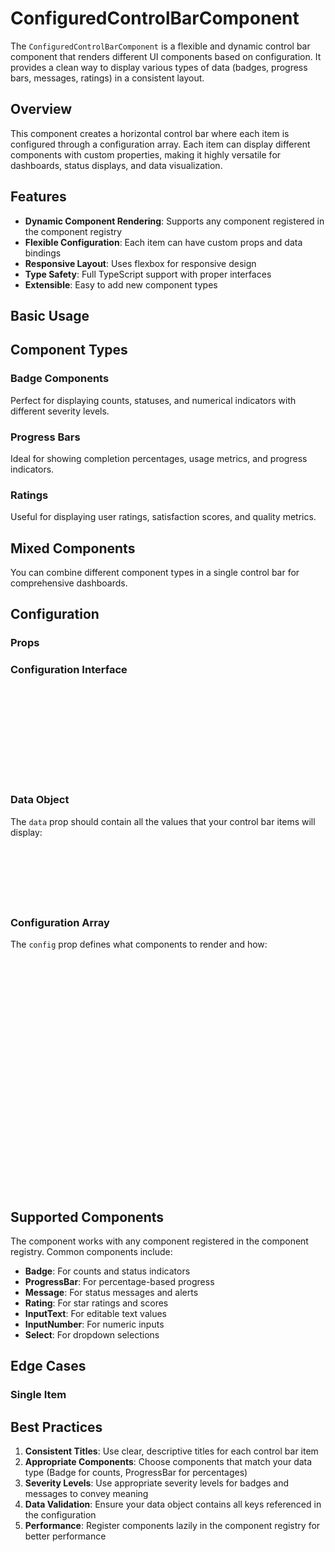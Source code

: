 
<Meta of={ConfiguredControlBarStories} />

# ConfiguredControlBarComponent

The `ConfiguredControlBarComponent` is a flexible and dynamic control bar component that renders different UI components based on configuration. It provides a clean way to display various types of data (badges, progress bars, messages, ratings) in a consistent layout.

## Overview

This component creates a horizontal control bar where each item is configured through a configuration array. Each item can display different components with custom properties, making it highly versatile for dashboards, status displays, and data visualization.

## Features

- **Dynamic Component Rendering**: Supports any component registered in the component registry
- **Flexible Configuration**: Each item can have custom props and data bindings
- **Responsive Layout**: Uses flexbox for responsive design
- **Type Safety**: Full TypeScript support with proper interfaces
- **Extensible**: Easy to add new component types

## Basic Usage

<Canvas of={ConfiguredControlBarStories.Default} />

## Component Types

### Badge Components

Perfect for displaying counts, statuses, and numerical indicators with different severity levels.

<Canvas of={ConfiguredControlBarStories.WithBadgeComponents} />

### Progress Bars

Ideal for showing completion percentages, usage metrics, and progress indicators.

<Canvas of={ConfiguredControlBarStories.WithProgressBars} />

### Ratings

Useful for displaying user ratings, satisfaction scores, and quality metrics.

<Canvas of={ConfiguredControlBarStories.WithRatings} />

## Mixed Components

You can combine different component types in a single control bar for comprehensive dashboards.

<Canvas of={ConfiguredControlBarStories.MixedComponents} />

## Configuration

### Props

<ArgTypes of={ConfiguredControlBarComponent} />

### Configuration Interface

```typescript
interface ControlBarItemConfiguration {
  /** The title displayed above the component */
  title: string
  /** The name of the component to render (must be registered in componentRegistry) */
  component: string
  /** The key in the data object to use as the component's value/label */
  data: string
  /** Additional props to pass to the component */
  props?: Record<string, unknown>
}
```

### Data Object

The `data` prop should contain all the values that your control bar items will display:

```typescript
const data = {
  userCount: 142,
  completionRate: 85,
  statusMessage: 'System operational',
  userRating: 4.2,
}
```

### Configuration Array

The `config` prop defines what components to render and how:

```typescript
const config = [
  {
    title: 'Active Users',
    component: 'Badge',
    data: 'userCount',
    props: { severity: 'success' },
  },
  {
    title: 'Completion',
    component: 'ProgressBar',
    data: 'completionRate',
  },
  {
    title: 'Status',
    component: 'Message',
    data: 'statusMessage',
    props: { severity: 'info' },
  },
  {
    title: 'Rating',
    component: 'Rating',
    data: 'userRating',
    props: { readonly: true },
  },
]
```

## Supported Components

The component works with any component registered in the component registry. Common components include:

- **Badge**: For counts and status indicators
- **ProgressBar**: For percentage-based progress
- **Message**: For status messages and alerts
- **Rating**: For star ratings and scores
- **InputText**: For editable text values
- **InputNumber**: For numeric inputs
- **Select**: For dropdown selections

## Edge Cases

### Single Item

<Canvas of={ConfiguredControlBarStories.SingleItem} />

## Best Practices

1. **Consistent Titles**: Use clear, descriptive titles for each control bar item
2. **Appropriate Components**: Choose components that match your data type (Badge for counts, ProgressBar for percentages)
3. **Severity Levels**: Use appropriate severity levels for badges and messages to convey meaning
4. **Data Validation**: Ensure your data object contains all keys referenced in the configuration
5. **Performance**: Register components lazily in the component registry for better performance
